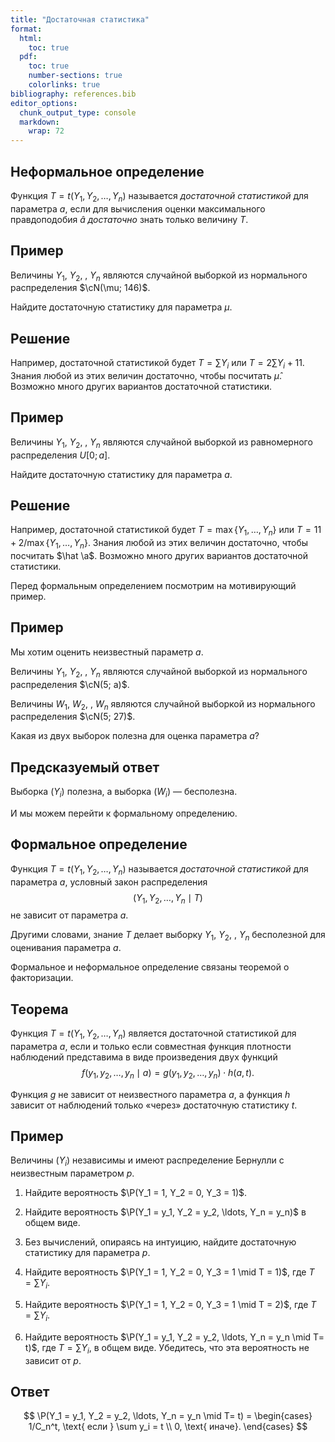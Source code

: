 ```yaml
---
title: "Достаточная статистика"
format:
  html:
    toc: true
  pdf:
    toc: true
    number-sections: true
    colorlinks: true
bibliography: references.bib
editor_options: 
  chunk_output_type: console
  markdown: 
    wrap: 72
---
```


::: {.hidden}
$$
 \newcommand\cN{{\mathcal{N}}}
 \newcommand\P{{\mathbb{P}}}
$$
:::

:::{.callout-tip}
## Неформальное определение

Функция $T=t(Y_1, Y_2, \ldots, Y_n)$ называется *достаточной статистикой* для параметра $a$, 
если для вычисления оценки максимального правдоподобия $\hat a$ *достаточно* знать только величину $T$.
:::

:::{.callout-note}
## Пример

Величины $Y_1$, $Y_2$, \ldots, $Y_n$ являются случайной выборкой из нормального распределения $\cN(\mu; 146)$.

Найдите достаточную статистику для параметра $\mu$.
:::

:::{.callout-caution collapse="true"}
## Решение

Например, достаточной статистикой будет $T=\sum Y_i$ или 
$T=2 \sum Y_i + 11$. 
Знания любой из этих величин достаточно, чтобы посчитать $\hat \mu$. Возможно много других вариантов достаточной статистики. 
:::


:::{.callout-note}
## Пример

Величины $Y_1$, $Y_2$, \ldots, $Y_n$ являются случайной выборкой из равномерного распределения $U[0; a]$.

Найдите достаточную статистику для параметра $a$.
:::

:::{.callout-caution collapse="true"}
## Решение

Например, достаточной статистикой будет $T=\max\{Y_1, \ldots, Y_n\}$ или 
$T= 11 + 2 / \max\{Y_1, \ldots, Y_n\}$. 
Знания любой из этих величин достаточно, чтобы посчитать $\hat \a$. Возможно много других вариантов достаточной статистики. 
:::


Перед формальным определением посмотрим на мотивирующий пример. 

:::{.callout-note}
## Пример

Мы хотим оценить неизвестный параметр $a$.

Величины $Y_1$, $Y_2$, \ldots, $Y_n$ являются случайной выборкой из нормального распределения $\cN(5; a)$.

Величины $W_1$, $W_2$, \ldots, $W_n$ являются случайной выборкой из нормального распределения $\cN(5; 27)$.

Какая из двух выборок полезна для оценка параметра $a$?
:::

:::{.callout-caution collapse="true"}
## Предсказуемый ответ

Выборка $(Y_i)$ полезна, а выборка $(W_i)$ — бесполезна.
:::

И мы можем перейти к формальному определению. 

:::{.callout-tip}
## Формальное определение

Функция $T=t(Y_1, Y_2, \ldots, Y_n)$ называется *достаточной статистикой* для параметра $a$, 
условный закон распределения 
$$
(Y_1, Y_2, \ldots, Y_n \mid T)
$$
не зависит от параметра $a$. 
:::

Другими словами, знание $T$ делает выборку $Y_1$, $Y_2$, \ldots, $Y_n$ бесполезной для оценивания параметра $a$.

Формальное и неформальное определение связаны теоремой о факторизации. 

:::{.callout-tip}
## Теорема 

Функция $T=t(Y_1, Y_2, \ldots, Y_n)$ является достаточной статистикой для параметра $a$, 
если и только если совместная функция плотности наблюдений представима в виде произведения двух функций
$$
f(y_1, y_2, \ldots, y_n \mid a) = g(y_1, y_2, \ldots, y_n) \cdot h(a, t).
$$
:::
Функция $g$ не зависит от неизвестного параметра $a$, а функция 
$h$ зависит от наблюдений только «через» достаточную статистику $t$. 




:::{.callout-note}
## Пример

Величины $(Y_i)$ независимы и имеют распределение Бернулли с неизвестным параметром $p$. 

1. Найдите вероятность $\P(Y_1 = 1, Y_2 = 0, Y_3 = 1)$.

2. Найдите вероятность $\P(Y_1 = y_1, Y_2 = y_2, \ldots,  Y_n = y_n)$ в общем виде. 

3. Без вычислений, опираясь на интуицию, найдите достаточную статистику для параметра $p$. 

4. Найдите вероятность $\P(Y_1 = 1, Y_2 = 0, Y_3 = 1 \mid T = 1)$, где $T=\sum Y_i$.

5. Найдите вероятность $\P(Y_1 = 1, Y_2 = 0, Y_3 = 1 \mid T = 2)$, где $T=\sum Y_i$.

6. Найдите вероятность $\P(Y_1 = y_1, Y_2 = y_2, \ldots,  Y_n = y_n \mid T= t)$, где $T=\sum Y_i$, в общем виде. Убедитесь, что эта вероятность не зависит от $p$. 
:::


:::{.callout-caution collapse="true"}
## Ответ

$$
\P(Y_1 = y_1, Y_2 = y_2, \ldots,  Y_n = y_n \mid T= t) = 
\begin{cases}
1/C_n^t, \text{ если } \sum y_i = t \\
0, \text{ иначе}.
\end{cases}
$$
:::


